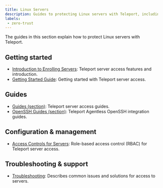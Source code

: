 ```yaml
---
title: Linux Servers
description: Guides to protecting Linux servers with Teleport, including OpenSSH servers.
labels:
 - zero-trust
---
```


The guides in this section explain how to protect Linux servers with
Teleport.

## Getting started

- [Introduction to Enrolling Servers](./introduction.mdx): Teleport server access features and introduction.
- [Getting Started Guide](./getting-started.mdx): Getting started with Teleport server access.

## Guides

- [Guides (section)](./guides/): Teleport server access guides.
- [OpenSSH Guides (section)](./openssh/): Teleport Agentless OpenSSH integration guides.

## Configuration & management

- [Access Controls for Servers](./rbac.mdx): Role-based access control (RBAC) for Teleport server access.

## Troubleshooting & support

- [Troubleshooting](./troubleshooting-server.mdx): Describes common issues and solutions for access to servers.
